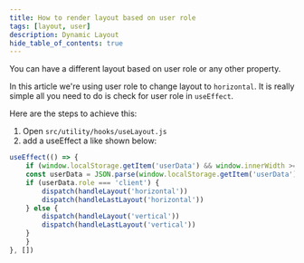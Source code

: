 ```yaml
---
title: How to render layout based on user role
tags: [layout, user]
description: Dynamic Layout
hide_table_of_contents: true
---
```


You can have a different layout based on user role or any other property.

In this article we're using user role to change layout to `horizontal`.
It is really simple all you need to do is check for user role in `useEffect`.

Here are the steps to achieve this:

1. Open `src/utility/hooks/useLayout.js`
2. add a useEffect a like shown below:
```jsx
useEffect(() => {
    if (window.localStorage.getItem('userData') && window.innerWidth >= breakpoint) {
    const userData = JSON.parse(window.localStorage.getItem('userData'))
    if (userData.role === 'client') {
        dispatch(handleLayout('horizontal'))
        dispatch(handleLastLayout('horizontal'))
    } else {
        dispatch(handleLayout('vertical'))
        dispatch(handleLastLayout('vertical'))
    }
    }
}, [])
```